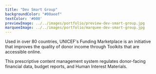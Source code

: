 ```yaml
---
title: "Dev Smart Group"
backgroundColor: "#00aeef"
textColor: '#000'
previewImage: ../../images/portfolio/preview-dev-smart-group.jpg
marqueeImage: ../../images/portfolio/marquee-dev-smart-group.jpg
---
```


<IntroBlock>

Used in over 80 countries, UNICEF's Funding Marketplace is an initiative that improves the quality of donor income through Toolkits that are accessible online.

</IntroBlock>

<TextBlock>

This prescriptive content management system regulates donor-facing financial data, budget reports, and Human Interest Materials.

</TextBlock>

